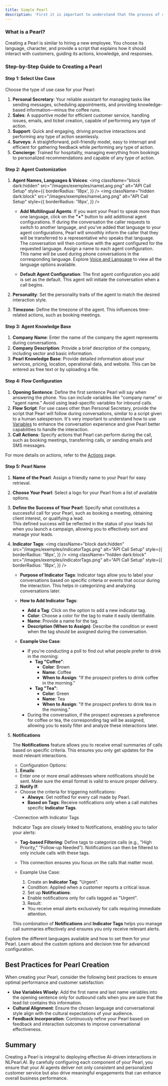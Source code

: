 ```yaml
---
title: Simple Pearl
description: 'First it is important to understand that the process of creating your phone agent is divided into two parts: the first part involves creating and customizing your Pearl for personalized conversational flows in NLPearl.AI, and the second part focuses on setting up your inbound or outbound campaign that will utilize your Pearl. Let’s start by explaining and detail the first part of this process.'
---
```



### What is a Pearl?

Creating a Pearl is similar to hiring a new employee. You choose its language, character, and provide a script that explains how it should interact with customers, guiding its actions, knowledge, and responses.

### Step-by-Step Guide to Creating a Pearl

#### Step 1: Select Use Case

Choose the type of use case for your Pearl:

1. **Personal Secretary**: Your reliable assistant for managing tasks like sending messages, scheduling appointments, and providing knowledge-based information—minus the coffee runs.
2. **Sales**: A supportive model for efficient customer service, handling issues, emails, and ticket creation, capable of performing any type of action.
3. **Support**: Quick and engaging, driving proactive interactions and performing any type of action seamlessly.
4. **Surveys**: A straightforward, poll-friendly model, easy to interrupt and efficient for gathering feedback while performing any type of action.
5. **Concierge**: Trained for hospitality, managing everything from bookings to personalized recommendations and capable of any type of action.

#### Step 2: Agent Customization

1. **Agent Names, Languages & Voices**:
	<img
		className="block dark:hidden"
		src="/images/exemples/nameLang.png"
		alt="API Call Setup"
		style={{ 
		borderRadius: '18px', 
		}}
	/>
	<img
		className="hidden dark:block"
		src="/images/exemples/nameLang.png"
		alt="API Call Setup"
		style={{ 
		borderRadius: '18px', 
		}}
	/>
   - **Add Multilingual Agents**: If you want your Pearl to speak more than one language, click on the **"+"** button to add additional agent configurations.
	If during the conversation the caller requests to switch to another language, and you've added that language to your agent configurations, Pearl will smoothly inform the caller that they will be transferred to a representative who speaks that language. 
	The conversation will then continue with the agent configured for the requested language.
	Assign a name to each agent configuration. This name will be used during phone conversations in the corresponding language.
	Explore  [Voice and Language](/pages/languages) to view all the language options available.



   - **Default Agent Configuration**: The first agent configuration you add is set as the default. This agent will initiate the conversation when a call begins.

3. **Personality**: Set the personality traits of the agent to match the desired interaction style.
4. **Timezone**: Define the timezone of the agent. This influences time-related actions, such as booking meetings.

#### Step 3: Agent Knowledge Base

1. **Company Name**: Enter the name of the company the agent represents during conversations.
2. **Company Description**: Provide a brief description of the company, including sector and basic information.
3. **Pearl Knowledge Base**: Provide detailed information about your services, pricing, location, operational data, and website. This can be entered as free text or by uploading a file.

#### Step 4: Flow Configuration

1. **Opening Sentence**: Define the first sentence Pearl will say when answering the phone. You can include variables like "company name" or "agent name." Avoid using lead-specific variables for inbound calls.
2. **Flow Script**: For use cases other than Personal Secretary, provide the script that Pearl will follow during conversations, similar to a script given to a human salesperson. It's very important to understand how to use [Variables](/pages/variables) to enhance the conversation experience and give Pearl better capabilities to handle the interaction.
3. **Call Actions**: Specify actions that Pearl can perform during the call, such as booking meetings, transferring calls, or sending emails and SMS messages.

For more details on actions, refer to the [Actions](/pages/action) page.

<a id="pearl-name"></a>   
#### Step 5: Pearl Name

1. **Name of the Pearl**: Assign a friendly name to your Pearl for easy retrieval.
2. **Choose Your Pearl**: Select a logo for your Pearl from a list of available options.
3. **Define the Success of Your Pearl**: Specify what constitutes a successful call for your Pearl, such as booking a meeting, obtaining client interest, or qualifying a lead. <br />
This defined success will be reflected in the status of your leads list when you launch a campaign,  allowing you to effectively sort and manage your leads.
4. **Indicator Tags**:
	<img
	className="block dark:hidden"
	src="/images/exemples/indicatorTags.png"
	alt="API Call Setup"
	style={{ 
	borderRadius: '18px', 
	}}
	/>
	<img
		className="hidden dark:block"
		src="/images/exemples/indicatorTags.png"
		alt="API Call Setup"
		style={{ 
		borderRadius: '18px', 
		}}
	/>
   - **Purpose of Indicator Tags**: Indicator tags allow you to label your conversations based on specific criteria or events that occur during the interaction. This helps in categorizing and analyzing conversations later.

   - **How to Add Indicator Tags**:
     - **Add a Tag**: Click on the option to add a new indicator tag.
     - **Color**: Choose a color for the tag to make it easily identifiable.
     - **Name**: Provide a name for the tag.
     - **Description (When to Assign)**: Describe the condition or event when the tag should be assigned during the conversation.

   - **Example Use Case**:
     - If you're conducting a poll to find out what people prefer to drink in the morning:
       - **Tag "Coffee"**:
         - **Color**: Brown
         - **Name**: Coffee
         - **When to Assign**: "If the prospect prefers to drink coffee in the morning."
       - **Tag "Tea"**:
         - **Color**: Green
         - **Name**: Tea
         - **When to Assign**: "If the prospect prefers to drink tea in the morning."
     - During the conversation, if the prospect expresses a preference for coffee or tea, the corresponding tag will be assigned, allowing you to easily filter and analyze these interactions later.
5. **Notifications**

	The **Notifications** feature allows you to receive email summaries of calls based on specific criteria. This ensures you only get updates for the most relevant interactions.

	- Configuration Options:
	1. **Emails**:
	- Enter one or more email addresses where notifications should be sent. Make sure the email format is valid to ensure proper delivery.

	2. **Notify If**:
	- Choose the criteria for triggering notifications:
		- **Always**: Get notified for every call made by Pearl.
		- **Based on Tags**: Receive notifications only when a call matches specific **Indicator Tags**.


	-Connection with Indicator Tags

	Indicator Tags are closely linked to Notifications, enabling you to tailor your alerts:
	- **Tag-based Filtering**: Define tags to categorize calls (e.g., "High Priority," "Follow-up Needed"). Notifications can then be filtered to only include calls with these tags.
	- This connection ensures you focus on the calls that matter most.


	- Example Use Case:
		1. Create an **Indicator Tag**: "Urgent".
		- Condition: Applied when a customer reports a critical issue.
		2. Set up **Notifications**:
		- Enable notifications only for calls tagged as "Urgent".
		3. Result:
		- You receive email alerts exclusively for calls requiring immediate attention.


	This combination of **Notifications** and **Indicator Tags** helps you manage call summaries effectively and ensures you only receive relevant alerts.




<CardGroup cols={2}>
  <Card
    title="Languages & Voices"
    icon="globe"
    href="/pages/languages"
  >
    Explore the different languages available and how to set them for your Pearl.
  </Card>
  <Card
    title="Advanced Pearl"
    icon="screwdriver-wrench"
    href="/pages/advanced_pearl"
  >
    Learn about the custom options and decision tree for advanced configuration.
  </Card>
</CardGroup>

## Best Practices for Pearl Creation

When creating your Pearl, consider the following best practices to ensure optimal performance and customer satisfaction:

- **Use Variables Wisely**: Add the first name and last name variables into the opening sentence only for outbound calls when you are sure that the lead list contains this information.
- **Cultural Alignment**: Ensure the chosen language and conversational style align with the cultural expectations of your audience.
- **Feedback Incorporation**: Continuously refine your Pearl based on feedback and interaction outcomes to improve conversational effectiveness.

## Summary

Creating a Pearl is integral to deploying effective AI-driven interactions in NLPearl.AI. By carefully configuring each component of your Pearl, you ensure that your AI agents deliver not only consistent and personalized customer service but also drive meaningful engagements that can enhance overall business performance.
